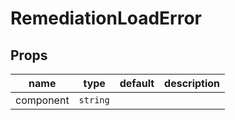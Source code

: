 
# RemediationLoadError

## Props

|name|type|default|description|
|----|----|-------|-----------|
|component|`string`|||



